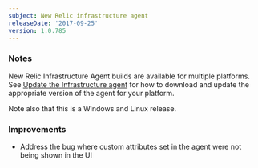 ```yaml
---
subject: New Relic infrastructure agent
releaseDate: '2017-09-25'
version: 1.0.785
---
```


### Notes

New Relic Infrastructure Agent builds are available for multiple platforms. See [Update the Infrastructure agent](https://docs.newrelic.com/docs/infrastructure/new-relic-infrastructure/installation/update-infrastructure-agent) for how to download and update the appropriate version of the agent for your platform.

Note also that this is a Windows and Linux release.

### Improvements

* Address the bug where custom attributes set in the agent were not being shown in the UI
